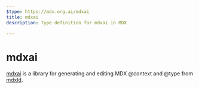 ```yaml
---
$type: https://mdx.org.ai/mdxai
title: mdxai
description: Type definition for mdxai in MDX

---
```


# mdxai

[mdxai](https://npmjs.com/mdxai) is a library for generating and editing MDX @context and @type from [mdxld](./mdxld).